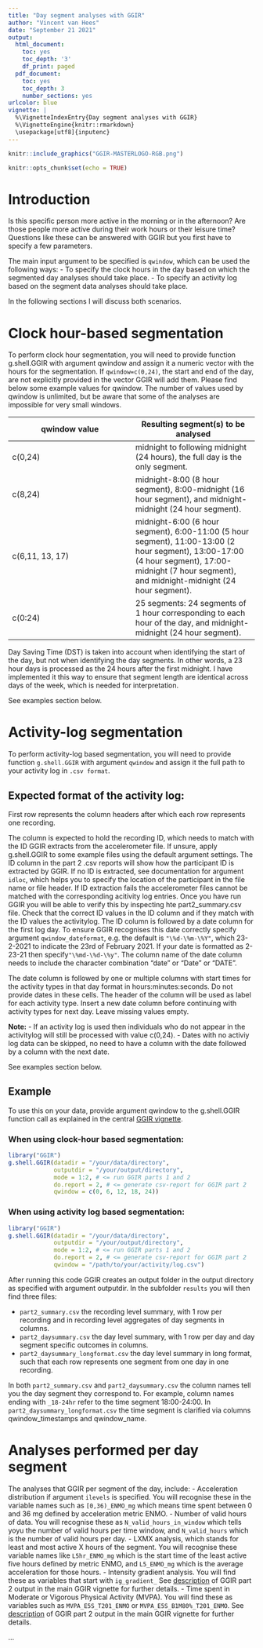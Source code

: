 ```yaml
---
title: "Day segment analyses with GGIR"
author: "Vincent van Hees"
date: "September 21 2021"
output:
  html_document:
    toc: yes
    toc_depth: '3'
    df_print: paged
  pdf_document:
    toc: yes
    toc_depth: 3
    number_sections: yes
urlcolor: blue
vignette: |
  %\VignetteIndexEntry{Day segment analyses with GGIR}
  %\VignetteEngine{knitr::rmarkdown}
  \usepackage[utf8]{inputenc}
---
```



```r
knitr::include_graphics("GGIR-MASTERLOGO-RGB.png")
```

```r
knitr::opts_chunk$set(echo = TRUE)
```

# Introduction

Is this specific person more active in the morning or in the afternoon? Are those people more active during their work hours or their leisure time? Questions like these can be answered with GGIR but you first have to specify a few parameters.

The main input argument to be specified is `qwindow`, which can be used the following ways:
- To specify the clock hours in the day based on which the segmented day analyses should take place.
- To specify an activity log based on the segment data analyses should take place.

In the following sections I will discuss both scenarios.

# Clock hour-based segmentation

To perform clock hour segmentation, you will need to provide function g.shell.GGIR with
argument qwindow and assign it a numeric vector with the hours for the segmentation.
If `qwindow=c(0,24)`, the start and end of the day, are not explicitly provided in the 
vector GGIR will add them. Please find below some example values for qwindow.
The number of values used by qwindow is unlimited, but be aware that some of the analyses are
impossible for very small windows.

qwindow value | Resulting segment(s) to be analysed
-------------------| -------------------
c(0,24) | midnight to following midnight (24 hours), the full day is the only segment.
c(8,24) | midnight-8:00 (8 hour segment), 8:00-midnight (16 hour segment), and midnight-midnight (24 hour segment).
c(6,11, 13, 17) | midnight-6:00 (6 hour segment), 6:00-11:00 (5 hour segment), 11:00-13:00 (2 hour segment), 13:00-17:00 (4 hour segment), 17:00-midnight (7 hour segment), and midnight-midnight (24 hour segment).
c(0:24) | 25 segments: 24 segments of 1 hour corresponding to each hour of the day, and midnight-midnight (24 hour segment).    

Day Saving Time (DST) is taken into account when identifying the start of the day, but
not when identifying the day segments. In other words, a 23 hour days is processed as the 24 hours after the first midnight.
I have implemented it this way to ensure that segment length are identical across days of the week, which is needed for interpretation.

See examples section below.


# Activity-log segmentation

To perform activity-log based segmentation, you will need to provide function `g.shell.GGIR` with
argument `qwindow` and assign it the full path to your activity log in `.csv format`.

## Expected format of the activity log:

First row represents the column headers after which each row represents one recording.

The column is expected to hold the recording ID, which needs to match with the ID GGIR extracts from the accelerometer file. If unsure, apply g.shell.GGIR to some example files using the default argument settings. The ID column in the part 2 .csv reports will show how the participant ID is extracted by GGIR. If no ID is extracted, see documentation for argument `idloc`, which helps you to specify the location of the participant in the file name or file header. If ID extraction fails the accelerometer files cannot be matched with the corresponding acitivity log entries. Once you have run GGIR you will be able to verify this by inspecting hte part2_summary.csv file. Check that the correct ID values in the ID column and if they match with the ID values the activitylog.
The ID column is followed by a date column for the first log day. To ensure GGIR recognises this date correctly specify argument  `qwindow_dateformat`, e.g. the default is `"\%d-\%m-\%Y"`, which 23-2-2021 to indicate the 23rd of February 2021. If your date is formatted as 2-23-21 then specify`"\%md-\%d-\%y"`. The column name of the date column needs to include the character combination "date" or "Date" or "DATE".

The date column is followed by one or multiple columns with start times for the activity types in that day format in hours:minutes:seconds. Do not provide dates in these cells. The header of the column will be used as label for each activity type. 
Insert a new date column before continuing with activity types for next day. Leave missing values empty. 

**Note:**
- If an activity log is used then individuals who do  not appear in the activitylog will still be processed with value c(0,24).
- Dates with no activiy log data can be skipped, no need to have a column with the date followed by a column with the next date.


See examples section below.


## Example

To use this on your data, provide argument qwindow to the g.shell.GGIR function call
as explained in the central [GGIR vignette](https://CRAN.R-project.org/package=GGIR/vignettes/GGIR.html).

### When using clock-hour based segmentation:

```R
library("GGIR")
g.shell.GGIR(datadir = "/your/data/directory",
             outputdir = "/your/output/directory",
             mode = 1:2, # <= run GGIR parts 1 and 2
             do.report = 2, # <= generate csv-report for GGIR part 2
             qwindow = c(0, 6, 12, 18, 24))
```


### When using activity log based segmentation:

```R
library("GGIR")
g.shell.GGIR(datadir = "/your/data/directory",
             outputdir = "/your/output/directory",
             mode = 1:2, # <= run GGIR parts 1 and 2
             do.report = 2, # <= generate csv-report for GGIR part 2
             qwindow = "/path/to/your/activity/log.csv")
```


After running this code GGIR creates an output folder in the output directory as specified with argument outputdir.
In the subfolder `results` you will then find three files:

- `part2_summary.csv` the recording level summary, with 1 row per recording and in recording level aggregates of day segments in columns. 
- `part2_daysummary.csv` the day level summary, with 1 row per day and day segment specific outcomes in columns.
- `part2_daysummary_longformat.csv` the day level summary in long format, such that each row represents one segment from one day in one recording.

In both `part2_summary.csv` and `part2_daysummary.csv` the column names tell you the day segment they correspond to. For example, column names ending with `_18-24hr` refer to the time segment 18:00-24:00. In `part2_daysummary_longformat.csv` the time segment is clarified via columns qwindow_timestamps and qwindow_name.


# Analyses performed per day segment

The analyses that GGIR per segment of the day, include:
- Acceleration distribution if argument `ilevels` is specified. You will recognise these in the variable names such as `[0,36)_ENMO_mg` which means time spent between 0 and 36 mg defined by acceleration metric ENMO.
- Number of valid hours of data. You will recognise these as `N_valid_hours_in_window` which tells yoyu the number of
valid hours per time window, and `N_valid_hours` which is the number of valid hours per day.
- LXMX analysis, which stands for least and most active X hours of the segment. You will recognise these variable names
like `L5hr_ENMO_mg` which is the start time of the least active five hours defined by metric ENMO, and `L5_ENMO_mg` which is the average acceleration for those hours.
- Intensity gradient analysis. You will find these as variables that start with `ig_gradient_` See [description](https://cran.r-project.org/package=GGIR/vignettes/GGIR.html#41_Output_part_2) of GGIR part 2 output in the main GGIR vignette for further details.
- Time spent in Moderate or Vigorous Physical Activity (MVPA). You will find these as variables such as `MVPA_E5S_T201_ENMO` or
`MVPA_E5S_B1M80%_T201_ENMO`. See [description](https://cran.r-project.org/package=GGIR/vignettes/GGIR.html#41_Output_part_2) of GGIR part 2 output in the main GGIR vignette for further details.




...
